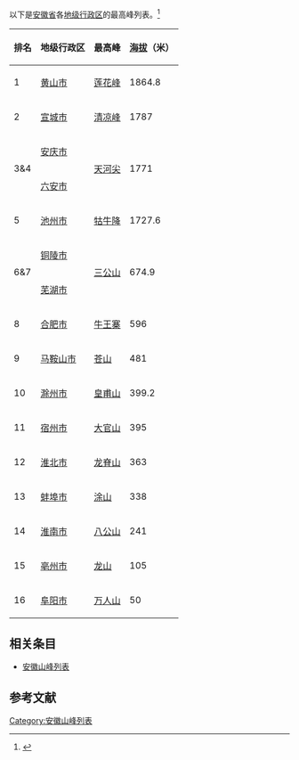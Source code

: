 {{Onesource|time=2021-04-19T18:09:27+00:00}}
以下是[[安徽省|安徽省]]各[[地级行政区|地级行政区]]的最高峰列表。<ref>{{cite web | url = http://www.hnwtv.com/zb/anhuiweishi/2019-03-12/98356.html | title = 安徽各市境内的最高峰是哪座山？ | publisher = 海南电视新闻网}}</ref>
{| class="wikitable sortable"
|-
! 排名
! 地级行政区
! 最高峰
! [[海拔|海拔]]（米）
|-
| 1 || [[黄山市|黄山市]] || [[莲花峰|莲花峰]] || 1864.8
|-
| 2 || [[宣城市|宣城市]] || [[清凉峰|清凉峰]] || 1787
|-
| valign=center rowspan=2 | 3&4
| [[安庆市|安庆市]]
| valign=center rowspan=2 | [[天河尖|天河尖]]
| valign=center rowspan=2 | 1771
|-
| [[六安市|六安市]]
|-
| 5 || [[池州市|池州市]] || [[牯牛降|牯牛降]] || 1727.6
|-
| valign=center rowspan=2 | 6&7
| [[铜陵市|铜陵市]]
| valign=center rowspan=2 | [[三公山|三公山]]
| valign=center rowspan=2 | 674.9
|-
| [[芜湖市|芜湖市]]
|-
| 8 || [[合肥市|合肥市]] || [[牛王寨|牛王寨]] || 596
|-
| 9 || [[马鞍山市|马鞍山市]] || [[苍山_(马鞍山市)|苍山]] || 481
|-
| 10 || [[滁州市|滁州市]] || [[皇甫山|皇甫山]] || 399.2
|-
| 11 || [[宿州市|宿州市]] || [[大官山|大官山]] || 395
|-
| 12 || [[淮北市|淮北市]] || [[龙脊山|龙脊山]] || 363
|-
| 13 || [[蚌埠市|蚌埠市]] || [[涂山_(蚌埠市)|涂山]] || 338
|-
| 14 || [[淮南市|淮南市]] || [[八公山|八公山]] || 241
|-
| 15 || [[亳州市|亳州市]] || [[龙山_(亳州市)|龙山]] || 105
|-
| 16 || [[阜阳市|阜阳市]] || [[万人山_(阜阳市)|万人山]] || 50
|}

== 相关条目 ==
* [[安徽山峰列表|安徽山峰列表]]

== 参考文献 ==
{{reflist}}

[[Category:安徽山峰列表|Category:安徽山峰列表]]